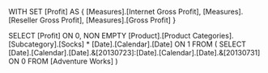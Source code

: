 WITH SET [Profit] AS
	{ [Measures].[Internet Gross Profit],
	  [Measures].[Reseller Gross Profit],
	  [Measures].[Gross Profit]
	}

SELECT
	[Profit] ON 0,
	NON EMPTY
	[Product].[Product Categories].[Subcategory].[Socks] *
	[Date].[Calendar].[Date] ON 1
FROM
	( SELECT 
			[Date].[Calendar].[Date].&[20130723]:[Date].[Calendar].[Date].&[20130731] ON 0 
	  FROM 
			[Adventure Works]
	)
